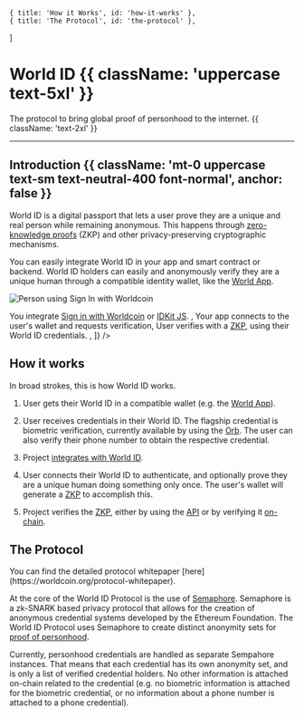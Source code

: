 	{ title: 'How it Works', id: 'how-it-works' },
	{ title: 'The Protocol', id: 'the-protocol' },
]

# World ID {{ className: 'uppercase text-5xl' }}

The protocol to bring global proof of personhood to the internet. {{ className: 'text-2xl' }}

<hr className="my-10" />

## Introduction {{ className: 'mt-0 uppercase text-sm text-neutral-400 font-normal', anchor: false }}

World ID is a digital passport that lets a user prove they are a unique and real person while remaining anonymous. This happens through [zero-knowledge proofs](/advanced/zero-knowledge-proofs) (ZKP) and other privacy-preserving cryptographic mechanisms.

You can easily integrate World ID in your app and smart contract or backend. World ID holders can easily and anonymously verify they are a unique human through a compatible identity wallet, like the [World App](https://worldcoin.org/download).

![Person using Sign In with Worldcoin](/images/docs/introduction/worldcoin-sign-in.jpg)

<div className="grid gap-y-4">
	<Steps
		borders
		steps={[
			<span>
				You integrate <a href="/sign-in">Sign in with Worldcoin</a> or <a href="/anonymous-actions">IDKit JS</a>.
			</span>,
			<span>Your app connects to the user's wallet and requests verification</span>,
			<span>
				User verifies with a <a href="/advanced/zero-knowledge-proofs">ZKP</a>, using their World ID
				credentials.
			</span>,
		]}
	/>
</div>

## How it works

In broad strokes, this is how World ID works.

1. User gets their World ID in a compatible wallet (e.g. the [World App](https://worldcoin.org/download)).

2. User receives credentials in their World ID. The flagship credential is biometric verification, currently available by using the [Orb](https://worldcoin.org/blog/engineering/opening-orb-look-inside-worldcoin-biometric-imaging-device). The user can also verify their phone number to obtain the respective credential.

3. Project [integrates with World ID](/quick-start).

4. User connects their World ID to authenticate, and optionally prove they are a unique human doing something only once. The user's wallet will generate a [ZKP](/advanced/zero-knowledge-proofs) to accomplish this.

5. Project verifies the [ZKP](/advanced/zero-knowledge-proofs), either by using the [API](/anonymous-actions/cloud) or by verifying it [on-chain](/anonymous-actions/on-chain).

## The Protocol

<Note>
	You can find the detailed protocol whitepaper [here](https://worldcoin.org/protocol-whitepaper).
</Note>

At the core of the World ID Protocol is the use of [Semaphore](https://semaphore.appliedzkp.org/). Semaphore is a zk-SNARK based privacy protocol that allows for the creation of anonymous credential systems developed by the Ethereum Foundation. The World ID Protocol uses Semaphore to create distinct anonymity sets for [proof of personhood](/proof-of-personhood).

Currently, personhood credentials are handled as separate Sempahore instances. That means that each credential has its own anonymity set, and is only a list of verified credential holders. No other information is attached on-chain related to the credential (e.g. no biometric information is attached for the biometric credential, or no information about a phone number is attached to a phone credential).

